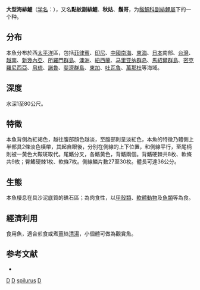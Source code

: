 {{NoteTA
|G1=Toponym
}}
{{Speciesbox 
| taxon = Parupeneus spilurus
| image = Parupeneus spilurus.jpg
| status = NE
| status_system = IUCN3.1
| authority =  Bleeker, 1854
| synonyms = 
}}

'''大型海緋鯉'''（[[学名|学名]]：{{lang|la|'''''Parupeneus spilurus'''''}}），又名'''點紋副緋鯉'''、'''秋姑'''、'''鬚哥'''，为[[鬚鯛科|鬚鯛科]][[副緋鯉屬|副緋鯉屬]]下的一个种。

==分布==
本魚分布於西[[太平洋|太平洋]]區，包括[[菲律賓|菲律賓]]、[[印尼|印尼]]、[[中國|中國]][[南海|南海]]、[[東海|東海]]、[[日本|日本]]南部、[[台灣|台灣]]、[[越南|越南]]、[[新幾內亞|新幾內亞]]、[[所羅門群島|所羅門群島]]、[[澳洲|澳洲]]、[[紐西蘭|紐西蘭]]、[[马里亚纳群岛|马里亚纳群岛]]、[[馬紹爾群島|馬紹爾群島]]、[[密克羅尼西亞|密克羅尼西亞]]、[[帛琉|帛琉]]、[[諾魯|諾魯]]、[[斐濟群島|斐濟群島]]、[[東加|東加]]、[[吐瓦魯|吐瓦魯]]、[[萬那杜|萬那杜]]等海域。

==深度==
水深1至80公尺。

==特徵==
本魚背側為紅褐色，越往腹部顏色越淡，至腹部則呈淡紅色，本魚的特徵乃體側上半部具2條淡色橫帶，其起自眼後，分別在側線的上下位置，和側線平行，至尾柄則被一黃色大鞍斑取代。尾鰭分叉，各鰭黃色，背鰭兩個。背鰭硬棘共8枚、軟條共9枚；臀鰭硬棘1枚、軟條7枚。側線鱗片數27至30枚。體長可達36公分。

==生態==
本魚棲息在具沙泥底質的礁石區；為肉食性，以[[甲殼類|甲殼類]]、[[軟體動物|軟體動物]]及[[魚類|魚類]]等為食。

==經濟利用==
食用魚，適合煎食或煮[[薑|薑]]絲[[清湯|清湯]]，小個體可做為觀賞魚。

==参考文献==
* {{TaiBNET| zh=大型海緋鯉 | id=382177 | binomial=Parupeneus spilurus | authority=Bleeker, 1854 | var= | accessdate=2013-01-24}}
{{Taxonbar|from=Q2017217}}

[[Category:食用魚|D]]
[[Category:觀賞魚|D]]
[[Category:副緋鯉屬|spilurus]]
[[Category:1854年描述的鱼类|D]]